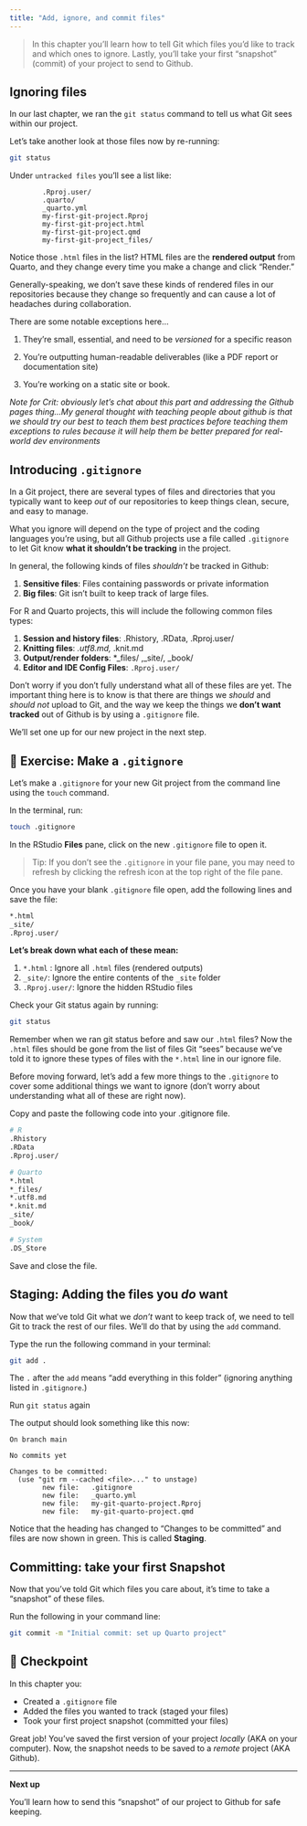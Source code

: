 ```yaml
---
title: "Add, ignore, and commit files"
---
```


> In this chapter you'll learn how to tell Git which files you'd like to track and which ones to ignore. Lastly, you'll take your first "snapshot" (commit) of your project to send to Github.

## Ignoring files

In our last chapter, we ran the `git status` command to tell us what Git sees within our project.

Let's take another look at those files now by re-running:

``` bash
git status
```

Under `untracked files` you'll see a list like:

```         
        .Rproj.user/
        .quarto/
        _quarto.yml
        my-first-git-project.Rproj
        my-first-git-project.html
        my-first-git-project.qmd
        my-first-git-project_files/
```

Notice those `.html` files in the list? HTML files are the **rendered output** from Quarto, and they change every time you make a change and click “Render."

Generally-speaking, we don't save these kinds of rendered files in our repositories because they change so frequently and can cause a lot of headaches during collaboration.

There are some notable exceptions here...

1. They're small, essential, and need to be *versioned* for a specific reason

2. You're outputting human-readable deliverables (like a PDF report or documentation site)

3. You're working on a static site or book.

*Note for Crit: obviously let's chat about this part and addressing the Github pages thing...My general thought with teaching people about github is that we should try our best to teach them best practices before teaching them exceptions to rules because it will help them be better prepared for real-world dev environments*

## Introducing `.gitignore`

In a Git project, there are several types of files and directories that you typically want to keep *out* of our repositories to keep things clean, secure, and easy to manage.

What you ignore will depend on the type of project and the coding languages you're using, but all Github projects use a file called `.gitignore` to let Git know **what it shouldn't be tracking** in the project.

In general, the following kinds of files *shouldn't* be tracked in Github:

1.  **Sensitive files**: Files containing passwords or private information
2.  **Big files**: Git isn't built to keep track of large files.

For R and Quarto projects, this will include the following common files types:

1.  **Session and history files**: .Rhistory, .RData, .Rproj.user/
2.  **Knitting files**: *.utf8.md,* .knit.md
3.  **Output/render folders**: \*\_files/ ,\_site/, \_book/
4.  **Editor and IDE Config Files**: `.Rproj.user/`

Don't worry if you don't fully understand what all of these files are yet. The important thing here is to know is that there are things we *should* and *should not* upload to Git, and the way we keep the things we **don't want tracked** out of Github is by using a `.gitignore` file.

We'll set one up for our new project in the next step.

## 📝 Exercise: Make a `.gitignore`

Let’s make a `.gitignore` for your new Git project from the command line using the `touch` command.

In the terminal, run:

``` bash
touch .gitignore
```

In the RStudio **Files** pane, click on the new `.gitignore` file to open it.

> Tip: If you don't see the `.gitignore` in your file pane, you may need to refresh by clicking the refresh icon at the top right of the file pane.

Once you have your blank `.gitignore` file open, add the following lines and save the file:

``` bash
*.html 
_site/ 
.Rproj.user/
```

**Let's break down what each of these mean:**

1.  `*.html` : Ignore all `.html` files (rendered outputs)
2.  `_site/`: Ignore the entire contents of the `_site` folder
3.  `.Rproj.user/`: Ignore the hidden RStudio files

Check your Git status again by running:

``` bash
git status
```

Remember when we ran git status before and saw our `.html` files? Now the `.html` files should be gone from the list of files Git "sees" because we've told it to ignore these types of files with the `*.html` line in our ignore file.

Before moving forward, let's add a few more things to the `.gitignore` to cover some additional things we want to ignore (don't worry about understanding what all of these are right now).

Copy and paste the following code into your .gitignore file.

``` bash        
# R
.Rhistory
.RData
.Rproj.user/

# Quarto
*.html
*_files/
*.utf8.md
*.knit.md
_site/
_book/

# System
.DS_Store
```

Save and close the file.

## Staging: Adding the files you *do* want

Now that we've told Git what we *don't* want to keep track of, we need to tell Git to track the rest of our files. We'll do that by using the `add` command.

Type the run the following command in your terminal:

``` bash
git add .
```

The `.` after the `add` means “add everything in this folder" (ignoring anything listed in `.gitignore`.)

Run `git status` again

The output should look something like this now:

```         
On branch main

No commits yet

Changes to be committed:
  (use "git rm --cached <file>..." to unstage)
        new file:   .gitignore
        new file:   _quarto.yml
        new file:   my-git-quarto-project.Rproj
        new file:   my-git-quarto-project.qmd
```

Notice that the heading has changed to "Changes to be committed" and files are now shown in green. This is called **Staging**.

## Committing: take your first Snapshot

Now that you've told Git which files you care about, it's time to take a "snapshot" of these files.

Run the following in your command line:

``` bash
git commit -m "Initial commit: set up Quarto project"
```

## 🎯 Checkpoint

In this chapter you:

- Created a `.gitignore` file
- Added the files you wanted to track (staged your files)
- Took your first project snapshot (committed your files)


Great job! You’ve saved the first version of your project *locally* (AKA on your computer). Now, the snapshot needs to be saved to a *remote* project (AKA Github).

---

**Next up**

You'll learn how to send this "snapshot" of our project to Github for safe keeping.

